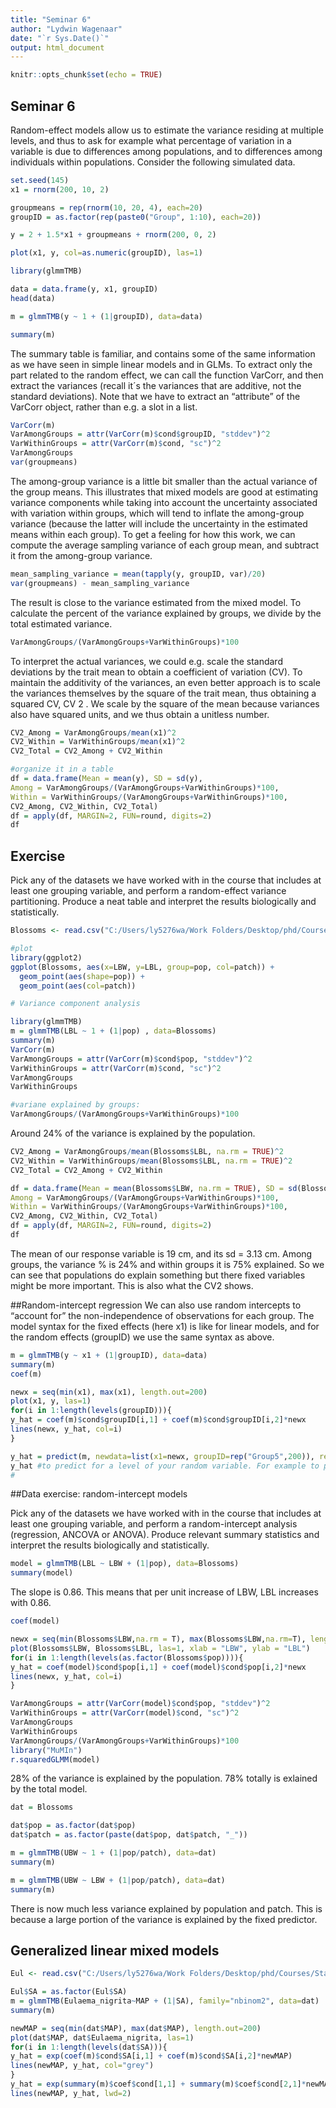 ```yaml
---
title: "Seminar 6"
author: "Lydwin Wagenaar"
date: "`r Sys.Date()`"
output: html_document
---
```


```r
knitr::opts_chunk$set(echo = TRUE)
```

## Seminar 6

Random-effect models allow us to estimate the variance residing at multiple levels, and thus to ask for example
what percentage of variation in a variable is due to differences among populations, and to differences among
individuals within populations.
Consider the following simulated data.

```r
set.seed(145)
x1 = rnorm(200, 10, 2)

groupmeans = rep(rnorm(10, 20, 4), each=20)
groupID = as.factor(rep(paste0("Group", 1:10), each=20))

y = 2 + 1.5*x1 + groupmeans + rnorm(200, 0, 2)

plot(x1, y, col=as.numeric(groupID), las=1)

```
```r
library(glmmTMB)

data = data.frame(y, x1, groupID)
head(data)

m = glmmTMB(y ~ 1 + (1|groupID), data=data)

summary(m)

```
The summary table is familiar, and contains some of the same information as we have seen in simple linear
models and in GLMs. To extract only the part related to the random effect, we can call the function VarCorr,
and then extract the variances (recall it´s the variances that are additive, not the standard deviations). Note
that we have to extract an “attribute” of the VarCorr object, rather than e.g. a slot in a list.
```r
VarCorr(m)
VarAmongGroups = attr(VarCorr(m)$cond$groupID, "stddev")^2
VarWithinGroups = attr(VarCorr(m)$cond, "sc")^2
VarAmongGroups
var(groupmeans)

```
The among-group variance is a little bit smaller than the actual variance of the group means. This illustrates
that mixed models are good at estimating variance components while taking into account the uncertainty
associated with variation within groups, which will tend to inflate the among-group variance (because the
latter will include the uncertainty in the estimated means within each group). To get a feeling for how
this work, we can compute the average sampling variance of each group mean, and subtract it from the
among-group variance.

```r
mean_sampling_variance = mean(tapply(y, groupID, var)/20)
var(groupmeans) - mean_sampling_variance
```
The result is close to the variance estimated from the mixed model.
To calculate the percent of the variance explained by groups, we divide by the total estimated variance.

```r
VarAmongGroups/(VarAmongGroups+VarWithinGroups)*100
```
To interpret the actual variances, we could e.g. scale the standard deviations by the trait mean to obtain a
coefficient of variation (CV). To maintain the additivity of the variances, an even better approach is to scale
the variances themselves by the square of the trait mean, thus obtaining a squared CV, CV 2
. We scale by
the square of the mean because variances also have squared units, and we thus obtain a unitless number.
```r
CV2_Among = VarAmongGroups/mean(x1)^2
CV2_Within = VarWithinGroups/mean(x1)^2
CV2_Total = CV2_Among + CV2_Within

#organize it in a table
df = data.frame(Mean = mean(y), SD = sd(y),
Among = VarAmongGroups/(VarAmongGroups+VarWithinGroups)*100,
Within = VarWithinGroups/(VarAmongGroups+VarWithinGroups)*100,
CV2_Among, CV2_Within, CV2_Total)
df = apply(df, MARGIN=2, FUN=round, digits=2)
df
```
## Exercise

Pick any of the datasets we have worked with in the course that includes at least one grouping variable, and
perform a random-effect variance partitioning. Produce a neat table and interpret the results biologically
and statistically.


```r
Blossoms <- read.csv("C:/Users/ly5276wa/Work Folders/Desktop/phd/Courses/Statistics course/R/CourseStat/Blossoms.csv")

#plot
library(ggplot2)
ggplot(Blossoms, aes(x=LBW, y=LBL, group=pop, col=patch)) +
  geom_point(aes(shape=pop)) +
  geom_point(aes(col=patch))

# Variance component analysis

library(glmmTMB)
m = glmmTMB(LBL ~ 1 + (1|pop) , data=Blossoms)
summary(m)
VarCorr(m)
VarAmongGroups = attr(VarCorr(m)$cond$pop, "stddev")^2
VarWithinGroups = attr(VarCorr(m)$cond, "sc")^2
VarAmongGroups
VarWithinGroups

#variane explained by groups:
VarAmongGroups/(VarAmongGroups+VarWithinGroups)*100
```
Around 24% of the variance is explained by the population.

```r
CV2_Among = VarAmongGroups/mean(Blossoms$LBL, na.rm = TRUE)^2
CV2_Within = VarWithinGroups/mean(Blossoms$LBL, na.rm = TRUE)^2
CV2_Total = CV2_Among + CV2_Within

df = data.frame(Mean = mean(Blossoms$LBW, na.rm = TRUE), SD = sd(Blossoms$LBW, na.rm = TRUE),
Among = VarAmongGroups/(VarAmongGroups+VarWithinGroups)*100,
Within = VarWithinGroups/(VarAmongGroups+VarWithinGroups)*100,
CV2_Among, CV2_Within, CV2_Total)
df = apply(df, MARGIN=2, FUN=round, digits=2)
df

```
The mean of our response variable is 19 cm, and its sd = 3.13 cm. Among groups, the variance % is 24% and within groups it is 75% explained. So we can see that populations do explain something but there fixed variables might be more important. This is also what the CV2 shows.

##Random-intercept regression
We can also use random intercepts to “account for” the non-independence of observations for each group.
The model syntax for the fixed effects (here x1) is like for linear models, and for the random effects (groupID)
we use the same syntax as above.

```r
m = glmmTMB(y ~ x1 + (1|groupID), data=data)
summary(m)
coef(m)

```

```r
newx = seq(min(x1), max(x1), length.out=200)
plot(x1, y, las=1)
for(i in 1:length(levels(groupID))){
y_hat = coef(m)$cond$groupID[i,1] + coef(m)$cond$groupID[i,2]*newx
lines(newx, y_hat, col=i)
}

```
```r
y_hat = predict(m, newdata=list(x1=newx, groupID=rep("Group5",200)), re.form=NULL)
y_hat #to predict for a level of your random variable. For example to predict it for one group or one population instead of everything.
#
```
##Data exercise: random-intercept models

Pick any of the datasets we have worked with in the course that includes at least one grouping variable,
and perform a random-intercept analysis (regression, ANCOVA or ANOVA). Produce relevant summary
statistics and interpret the results biologically and statistically.

```r
model = glmmTMB(LBL ~ LBW + (1|pop), data=Blossoms)
summary(model)


```

The slope is 0.86. This means that per unit increase of LBW, LBL increases with 0.86. 

```r
coef(model)
```
```r
newx = seq(min(Blossoms$LBW,na.rm = T), max(Blossoms$LBW,na.rm=T), length.out=200)
plot(Blossoms$LBW, Blossoms$LBL, las=1, xlab = "LBW", ylab = "LBL")
for(i in 1:length(levels(as.factor(Blossoms$pop)))){
y_hat = coef(model)$cond$pop[i,1] + coef(model)$cond$pop[i,2]*newx
lines(newx, y_hat, col=i)
}
```

```r
VarAmongGroups = attr(VarCorr(model)$cond$pop, "stddev")^2
VarWithinGroups = attr(VarCorr(model)$cond, "sc")^2
VarAmongGroups
VarWithinGroups
VarAmongGroups/(VarAmongGroups+VarWithinGroups)*100
library("MuMIn")
r.squaredGLMM(model)
```
28% of the variance is explained by the population. 78% totally is exlained by the total model.


```r
dat = Blossoms

dat$pop = as.factor(dat$pop)
dat$patch = as.factor(paste(dat$pop, dat$patch, "_"))

m = glmmTMB(UBW ~ 1 + (1|pop/patch), data=dat)
summary(m)

m = glmmTMB(UBW ~ LBW + (1|pop/patch), data=dat)
summary(m)

```
There is now much less variance explained by population and patch. This is because a large portion of the
variance is explained by the fixed predictor.

## Generalized linear mixed models


```r
Eul <- read.csv("C:/Users/ly5276wa/Work Folders/Desktop/phd/Courses/Statistics course/R/CourseStat/Eulaema.csv")

Eul$SA = as.factor(Eul$SA)
m = glmmTMB(Eulaema_nigrita~MAP + (1|SA), family="nbinom2", data=dat)
summary(m)

newMAP = seq(min(dat$MAP), max(dat$MAP), length.out=200)
plot(dat$MAP, dat$Eulaema_nigrita, las=1)
for(i in 1:length(levels(dat$SA))){
y_hat = exp(coef(m)$cond$SA[i,1] + coef(m)$cond$SA[i,2]*newMAP)
lines(newMAP, y_hat, col="grey")
}
y_hat = exp(summary(m)$coef$cond[1,1] + summary(m)$coef$cond[2,1]*newMAP)
lines(newMAP, y_hat, lwd=2)
```

